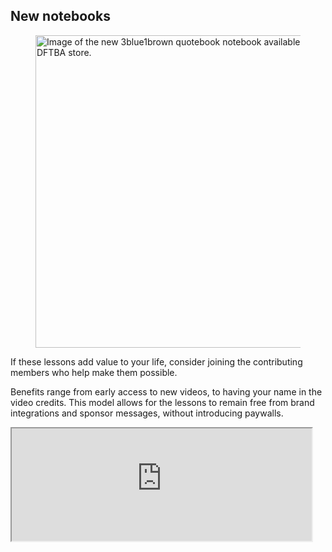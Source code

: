 ## New notebooks


<figure>
  <div>
    <a href="https://store.dftba.com/collections/3blue1brown/products/mathematical-quotebook-notebook">
      <img
        src="/images/home/notebook.jpeg"
        width="500px"
        alt="Image of the new 3blue1brown quotebook notebook available on the DFTBA store."
      />
    </a>
  </div>
</figure>


<Section width="narrow">

<Portrait image="images/home/patreon-logo.svg" />

If these lessons add value to your life, consider joining the contributing members who help make them possible.

Benefits range from early access to new videos, to having your name in the video credits.
This model allows for the lessons to remain free from brand integrations and sponsor messages, without introducing paywalls.

<Center>
  <Clickable
    link="https://www.patreon.com/3blue1brown"
    icon="fab fa-patreon"
    text="Memberships"
    design="rounded"
  />

  <Clickable
    link="/thanks"
    icon="fas fa-heart"
    text="Special thanks"
    design="rounded"
  />
</Center>

</Section>

<Section>

<iframe src="https://3blue1brown.substack.com/embed" width="480" height="180" />

</Section>
